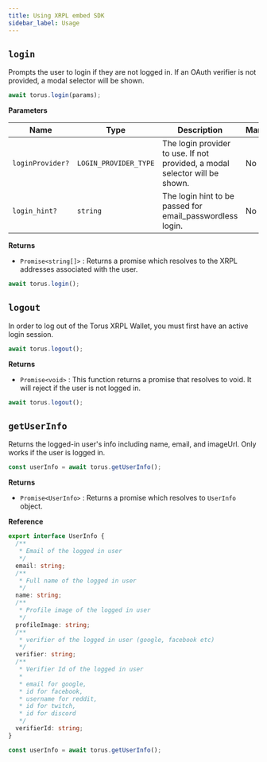 ```yaml
---
title: Using XRPL embed SDK
sidebar_label: Usage
---
```


## `login`

Prompts the user to login if they are not logged in. If an OAuth verifier is not provided, a modal selector will be shown.

```javascript
await torus.login(params);
```

**Parameters**

| Name             | Type                  | Description                                                                 | Mandatory |
| ---------------- | --------------------- | --------------------------------------------------------------------------- | --------- |
| `loginProvider?` | `LOGIN_PROVIDER_TYPE` | The login provider to use. If not provided, a modal selector will be shown. | No        |
| `login_hint?`    | `string`              | The login hint to be passed for email_passwordless login.                   | No        |

**Returns**

- `Promise<string[]>` : Returns a promise which resolves to the XRPL addresses associated with the user.

```javascript title="Example"
await torus.login();
```

## `logout`

In order to log out of the Torus XRPL Wallet, you must first have an active login session.

```javascript
await torus.logout();
```

**Returns**

- `Promise<void>` : This function returns a promise that resolves to void. It will reject if the user is not logged in.

```javascript title="Example"
await torus.logout();
```

## `getUserInfo`

Returns the logged-in user's info including name, email, and imageUrl. Only
works if the user is logged in.

```javascript
const userInfo = await torus.getUserInfo();
```

**Returns**

- `Promise<UserInfo>` : Returns a promise which resolves to `UserInfo` object.

**Reference**

```typescript
export interface UserInfo {
  /**
   * Email of the logged in user
   */
  email: string;
  /**
   * Full name of the logged in user
   */
  name: string;
  /**
   * Profile image of the logged in user
   */
  profileImage: string;
  /**
   * verifier of the logged in user (google, facebook etc)
   */
  verifier: string;
  /**
   * Verifier Id of the logged in user
   *
   * email for google,
   * id for facebook,
   * username for reddit,
   * id for twitch,
   * id for discord
   */
  verifierId: string;
}
```

```javascript title="Example"
const userInfo = await torus.getUserInfo();
```
